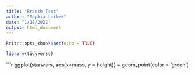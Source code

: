 ```yaml
---
title: "Branch Test"
author: "Sophia Leiker"
date: "1/18/2022"
output: html_document
---
```


```r
knitr::opts_chunk$set(echo = TRUE)

library(tidyverse)
```

```r
ggplot(starwars, aes(x=mass, y = height)) +
  geom_point(color = 'green')

